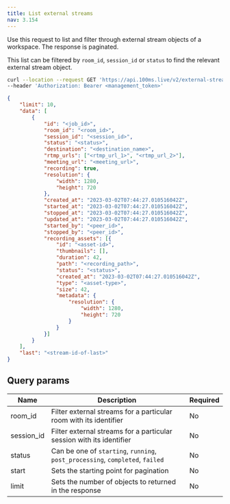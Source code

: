 ```yaml
---
title: List external streams
nav: 3.154
---
```


Use this request to list and filter through external stream objects of a workspace. The response is paginated.

This list can be filtered by `room_id`, `session_id` or `status` to find the relevant external stream object.

<GetRequest title="https://api.100ms.live/v2/external-streams" />
<Request id="req-0">

```bash
curl --location --request GET 'https://api.100ms.live/v2/external-streams' \
--header 'Authorization: Bearer <management_token>'
```

</Request>
<ResponseBox id="res-0" status="200 OK">

```json
{
    "limit": 10,
    "data": [
        {
            "id": "<job_id>",
            "room_id": "<room_id>",
            "session_id": "<session_id>",
            "status": "<status>",
            "destination": "<destination_name>",
            "rtmp_urls": ["<rtmp_url_1>", "<rtmp_url_2>"],
            "meeting_url": "<meeting_url>",
            "recording": true,
            "resolution": {
                "width": 1280,
                "height": 720
            },
            "created_at": "2023-03-02T07:44:27.010516042Z",
            "started_at": "2023-03-02T07:44:27.010516042Z",
            "stopped_at": "2023-03-02T07:44:27.010516042Z",
            "updated_at": "2023-03-02T07:44:27.010516042Z",
            "started_by": "<peer_id>",
            "stopped_by": "<peer_id>",
            "recording_assets": [{
                "id": "<asset-id>",
                "thumbnails": [],
                "duration": 42,
                "path": "<recording_path>",
                "status": "<status>",
                "created_at": "2023-03-02T07:44:27.010516042Z",
                "type": "<asset-type>",
                "size": 42,
                "metadata": {
                    "resolution": {
                        "width": 1280,
                        "height": 720
                    }
                }
            }]
        }
    ],
    "last": "<stream-id-of-last>"
}
```

</ResponseBox>

## Query params

| Name   | Description | Required |
| ------ | -------- | ------- |
| room_id | Filter external streams for a particular room with its identifier | No |
| session_id | Filter external streams for a particular session with its identifier | No |
| status | Can be one of `starting`, `running`, `post_processing`, `completed`, `failed` | No |
| start | Sets the starting point for pagination | No |
| limit | Sets the number of objects to returned in the response | No |
